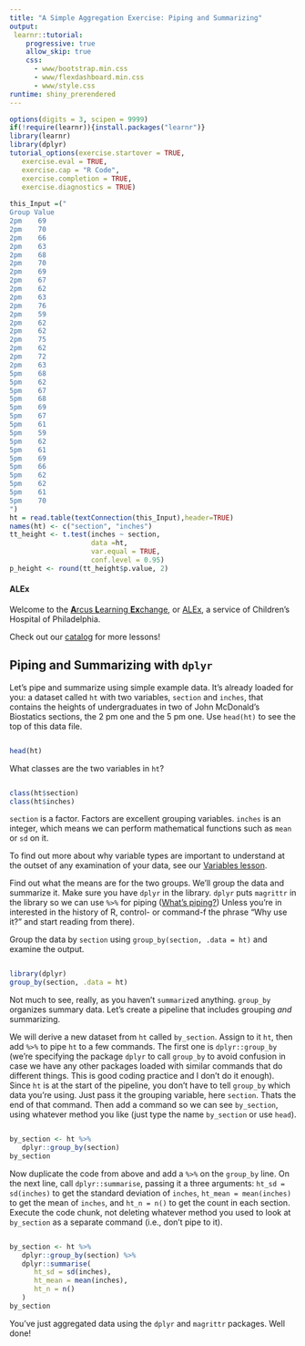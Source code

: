 ```yaml
---
title: "A Simple Aggregation Exercise: Piping and Summarizing"
output: 
 learnr::tutorial:
    progressive: true
    allow_skip: true
    css:
      - www/bootstrap.min.css
      - www/flexdashboard.min.css
      - www/style.css
runtime: shiny_prerendered
---
```


```r
options(digits = 3, scipen = 9999)
if(!require(learnr)){install.packages("learnr")}
library(learnr)
library(dplyr)
tutorial_options(exercise.startover = TRUE,
   exercise.eval = TRUE, 
   exercise.cap = "R Code",
   exercise.completion = TRUE,
   exercise.diagnostics = TRUE)
   
this_Input =("
Group Value
2pm    69    
2pm    70    
2pm    66    
2pm    63    
2pm    68    
2pm    70    
2pm    69    
2pm    67    
2pm    62    
2pm    63    
2pm    76    
2pm    59    
2pm    62    
2pm    62    
2pm    75    
2pm    62    
2pm    72     
2pm    63    
5pm    68
5pm    62
5pm    67
5pm    68
5pm    69
5pm    67
5pm    61
5pm    59
5pm    62
5pm    61
5pm    69
5pm    66
5pm    62
5pm    62
5pm    61
5pm    70
")
ht = read.table(textConnection(this_Input),header=TRUE)
names(ht) <- c("section", "inches")
tt_height <- t.test(inches ~ section, 
                    data =ht,
                    var.equal = TRUE,
                    conf.level = 0.95)
p_height <- round(tt_height$p.value, 2)
```

#### ALEx

Welcome to the <a href="../../index" target="_blank">**A**rcus **L**earning **Ex**change</a>, or <a href="../../index" target="_blank">ALEx</a>, a service of Children's Hospital of Philadelphia. 

Check out our <a href="../../catalog" target="_blank">catalog</a> for more lessons! 

## Piping and Summarizing with `dplyr`

Let's pipe and summarize using simple example data. It's already loaded for you: a dataset called `ht` with two variables, `section` and `inches`, that contains the heights of undergraduates in two of John McDonald's Biostatics sections, the 2 pm one and the 5 pm one. Use `head(ht)` to see the top of this data file.

```r

```
```r
head(ht)
```

What classes are the two variables in `ht`?

```r

```
```r
class(ht$section)
class(ht$inches)
```

`section` is a factor. Factors are excellent grouping variables. `inches` is an integer, which means we can perform mathematical functions such as `mean` or `sd` on it.

To find out more about why variable types are important to understand at the outset of any examination of your data, see our [Variables lesson](../variables/). 

Find out what the means are for the two groups. We'll group the data and summarize it. Make sure you have `dplyr` in the library. `dplyr` puts `magrittr` in the library so we can use `%>%` for piping ([What's piping?](../piping-and-summarizing/)) Unless you're in interested in the history of R, control- or command-f the phrase "Why use it?" and start reading from there).

Group the data by `section` using `group_by(section, .data = ht)` and examine the output.

```r

```
```r
library(dplyr)
group_by(section, .data = ht)
```

Not much to see, really, as you haven't `summarize`d anything. `group_by` organizes summary data. Let's create a pipeline that includes grouping _and_ summarizing. 


We will derive a new dataset from `ht` called `by_section`. Assign to it `ht`, then add  `%>%` to pipe `ht` to a few commands. The first one is `dplyr::group_by` (we're specifying the package `dplyr` to call `group_by` to avoid confusion in case we have any other packages loaded with similar commands that do different things. This is good coding practice and I don't do it enough). Since `ht` is at the start of the pipeline, you don't have to tell `group_by` which data you're using. Just pass it the grouping variable, here `section`. Thats the end of that command. Then add a command so we can see `by_section`, using whatever method you like (just type the name `by_section` or use `head`).

```r



```
```r
by_section <- ht %>% 
   dplyr::group_by(section) 
by_section
```

Now duplicate the code from above and add a `%>%` on the `group_by` line. On the next line, call `dplyr::summarise`, passing it a three arguments: `ht_sd = sd(inches)` to get the standard deviation of `inches`, `ht_mean = mean(inches)` to get the mean of `inches`, and `ht_n = n()` to get the count in each section. Execute the code chunk, not deleting whatever method you used to look at `by_section` as a separate command (i.e., don't pipe to it). 

```r

```
```r
by_section <- ht %>% 
   dplyr::group_by(section) %>%
   dplyr::summarise(
      ht_sd = sd(inches),
      ht_mean = mean(inches),
      ht_n = n()
   )
by_section
```

You've just aggregated data using the `dplyr` and `magrittr` packages. Well done!

